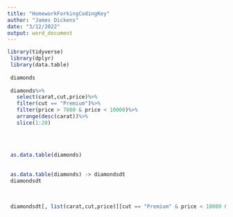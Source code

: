 ```yaml
---
title: "HomeworkForkingCodingKey"
author: "James Dickens"
date: "3/12/2022"
output: word_document
---
```


```r

library(tidyverse)
 library(dplyr)
 library(data.table)
 
 diamonds
 
 diamonds%>%
   select(carat,cut,price)%>%
   filter(cut == "Premium")%>%
   filter(price > 7000 & price < 10000)%>%
   arrange(desc(carat))%>%
   slice(1:20)
   
 
 
 
 as.data.table(diamonds)
 
 
 as.data.table(diamonds) -> diamondsdt
 diamondsdt
 
 
 
 diamondsdt[, list(carat,cut,price)][cut == "Premium" & price < 10000 & price > 7000][order(-carat)][1:20]
           
   


```
